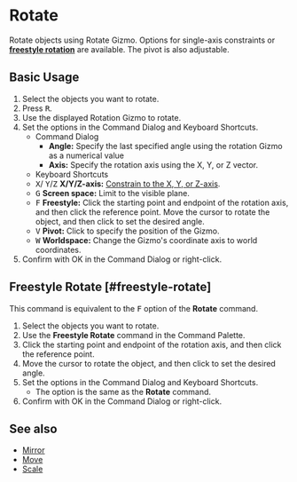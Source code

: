 
# Rotate

<Reference shortcut="R" command="Rotate" button="Left of Command Bar" />

Rotate objects using Rotate Gizmo. Options for single-axis constraints or [**freestyle rotation**](#freestyle-rotate) are available. The pivot is also adjustable.

## Basic Usage

1. Select the objects you want to rotate.
2. Press <kbd>R</kbd>.
3. Use the displayed Rotation Gizmo to rotate.
4. Set the options in the Command Dialog and Keyboard Shortcuts.
   - <Kst>Command Dialog</Kst>
      - **Angle:** Specify the last specified angle using the rotation Gizmo as a numerical value
      - **Axis:** Specify the rotation axis using the X, Y, or Z vector.
   - <Kst>Keyboard Shortcuts</Kst>
   - <kbd>X</kbd>/ <kbd>Y</kbd>/<kbd>Z</kbd> **X/Y/Z-axis:** [Constrain to the X, Y, or Z-axis](./sketching-essentials#constrain-to-an-axis).
   - <kbd>G</kbd> **Screen space:** Limit to the visible plane.
   - <kbd>F</kbd> **Freestyle:** Click the starting point and endpoint of the rotation axis, and then click the reference point. Move the cursor to rotate the object, and then click to set the desired angle.
   - <kbd>V</kbd> **Pivot:** Click to specify the position of the Gizmo.
   - <kbd>W</kbd> **Worldspace:** Change the Gizmo's coordinate axis to world coordinates.
5. Confirm with OK in the Command Dialog or right-click.

## Freestyle Rotate [#freestyle-rotate]

This command is equivalent to the <kbd>F</kbd> option of the **Rotate** command.

1. Select the objects you want to rotate.
2. Use the **Freestyle Rotate**  command in the Command Palette.
3. Click the starting point and endpoint of the rotation axis, and then click the reference point.
4. Move the cursor to rotate the object, and then click to set the desired angle. 
5. Set the options in the Command Dialog and Keyboard Shortcuts.
   - The option is the same as the **Rotate** command.
6. Confirm with OK in the Command Dialog or right-click.

<VideoPlayer fileName="freestyle-rotate"/>

## See also
- [Mirror](./mirror)
- [Move](./move)
- [Scale](./scale)
